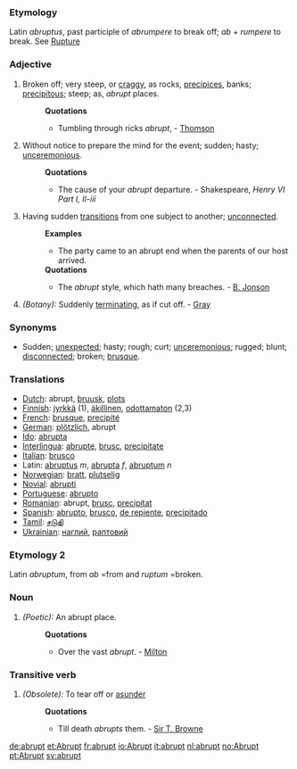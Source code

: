 ===Etymology===
Latin ''abruptus'', past participle of ''abrumpere'' to break off; ''ab'' + ''rumpere'' to break. See [[Rupture]]
===Adjective===
#Broken off; very steep, or [[craggy]], as rocks, [[precipices]], banks; [[precipitous]]; steep; as, ''abrupt'' places.
#:'''Quotations'''
#:*Tumbling through ricks ''abrupt'', - [[Thomson]]
#Without notice to prepare the mind for the event; sudden; hasty; [[unceremonious]].
#:'''Quotations'''
#:*The cause of your ''abrupt'' departure. - Shakespeare, ''Henry VI Part I, II-iii''
#Having sudden [[transitions]] from one subject to another; [[unconnected]].
#:'''Examples'''
#:*The party came to an abrupt end when the parents of our host arrived.
#:'''Quotations'''
#:*The ''abrupt'' style, which hath many breaches. - [[B. Jonson]]
#''(Botany):'' Suddenly [[terminating]], as if cut off. - [[Gray]]
===Synonyms===
*Sudden; [[unexpected]]; hasty; rough; curt; [[unceremonious]]; rugged; blunt; [[disconnected]]; broken; [[brusque]].

===Translations===
*[[Dutch]]: abrupt, [[bruusk]], [[plots]]
*[[Finnish]]: [[jyrkkä]] (1), [[äkillinen]], [[odottamaton]] (2,3)
*[[French]]: [[brusque]], [[precipité]]
*[[German]]: [[plötzlich]], abrupt
*[[Ido]]: [[abrupta]]
*[[Interlingua]]: [[abrupte]], [[brusc]], [[precipitate]]
*[[Italian]]: [[brusco]]
*Latin: [[abruptus]] ''m'', [[abrupta]] ''f'', [[abruptum]] ''n''
*[[Norwegian]]: [[bratt]], [[plutselig]]
*[[Novial]]: [[abrupti]]
*[[Portuguese]]: [[abrupto]]
*[[Romanian]]: abrupt, [[brusc]], [[precipitat]]
*[[Spanish]]: [[abrupto]], [[brusco]], [[de repiente]], [[precipitado]]
*[[Tamil]]: [[சடுதி]]
*[[Ukrainian]]: [[наглий]], [[раптовий]]

===Etymology 2===
Latin ''abruptum'', from ''ab'' =from and ''ruptum'' =broken.
===Noun===
#''(Poetic):'' An abrupt place.
#:'''Quotations'''
#:*Over the vast ''abrupt''. - [[Milton]]

===Transitive verb===
#''(Obsolete):'' To tear off or [[asunder]]
#:'''Quotations'''
#:*Till death ''abrupts'' them. - [[Sir T. Browne]]

[[de:abrupt]]
[[et:Abrupt]]
[[fr:abrupt]]
[[io:Abrupt]]
[[it:abrupt]]
[[nl:abrupt]]
[[no:Abrupt]]
[[pt:Abrupt]]
[[sv:abrupt]]